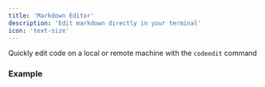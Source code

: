 ```yaml
---
title: 'Markdown Editor'
description: 'Edit markdown directly in your terminal'
icon: 'text-size'
---
```


Quickly edit code on a local or remote machine with the `codeedit` command

### Example

```md codeedit README.md
```
